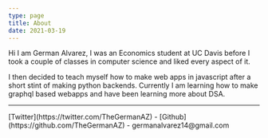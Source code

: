 ```yaml
---
type: page
title: About
date: 2021-03-19
---
```


Hi I am German Alvarez, I was an Economics student at UC Davis before I took a couple of classes in computer science and liked every aspect of it.

I then decided to teach myself how to make web apps in javascript after a short stint of making python backends. Currently I am learning how to make graphql based webapps and have been learning more about DSA.

---

<div>
  [Twitter](https://twitter.com/TheGermanAZ) -
  [Github](https://github.com/TheGermanAZ) - germanalvarez14@gmail.com
</div>
